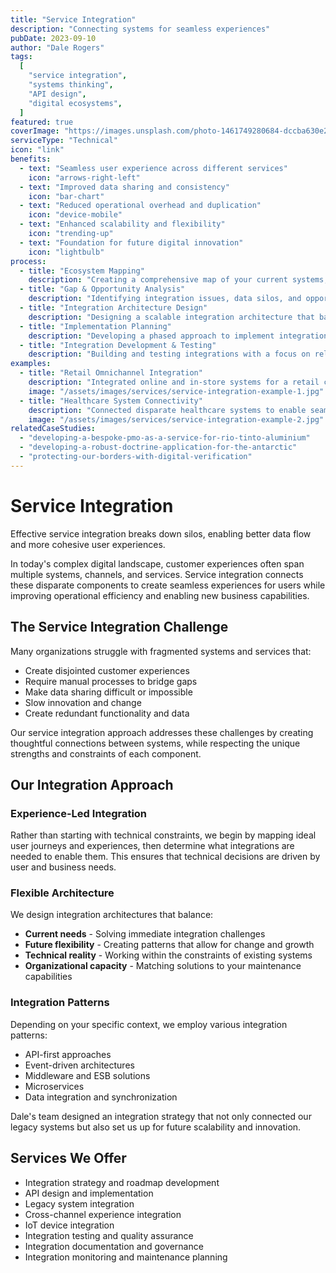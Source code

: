 ```yaml
---
title: "Service Integration"
description: "Connecting systems for seamless experiences"
pubDate: 2023-09-10
author: "Dale Rogers"
tags:
  [
    "service integration",
    "systems thinking",
    "API design",
    "digital ecosystems",
  ]
featured: true
coverImage: "https://images.unsplash.com/photo-1461749280684-dccba630e2f6?auto=format&fit=crop&w=1200&q=80"
serviceType: "Technical"
icon: "link"
benefits:
  - text: "Seamless user experience across different services"
    icon: "arrows-right-left"
  - text: "Improved data sharing and consistency"
    icon: "bar-chart"
  - text: "Reduced operational overhead and duplication"
    icon: "device-mobile"
  - text: "Enhanced scalability and flexibility"
    icon: "trending-up"
  - text: "Foundation for future digital innovation"
    icon: "lightbulb"
process:
  - title: "Ecosystem Mapping"
    description: "Creating a comprehensive map of your current systems, services, and how they interact."
  - title: "Gap & Opportunity Analysis"
    description: "Identifying integration issues, data silos, and opportunities for improved connections."
  - title: "Integration Architecture Design"
    description: "Designing a scalable integration architecture that balances immediate needs with future flexibility."
  - title: "Implementation Planning"
    description: "Developing a phased approach to implement integrations with minimal disruption to existing operations."
  - title: "Integration Development & Testing"
    description: "Building and testing integrations with a focus on reliability, performance, and security."
examples:
  - title: "Retail Omnichannel Integration"
    description: "Integrated online and in-store systems for a retail chain, creating a seamless customer experience across channels."
    image: "/assets/images/services/service-integration-example-1.jpg"
  - title: "Healthcare System Connectivity"
    description: "Connected disparate healthcare systems to enable seamless information flow while maintaining strict security and compliance."
    image: "/assets/images/services/service-integration-example-2.jpg"
relatedCaseStudies:
  - "developing-a-bespoke-pmo-as-a-service-for-rio-tinto-aluminium"
  - "developing-a-robust-doctrine-application-for-the-antarctic"
  - "protecting-our-borders-with-digital-verification"
---
```



# Service Integration

<UserCallout type="info">
  Effective service integration breaks down silos, enabling better data flow and
  more cohesive user experiences.
</UserCallout>

In today's complex digital landscape, customer experiences often span multiple systems, channels, and services. Service integration connects these disparate components to create seamless experiences for users while improving operational efficiency and enabling new business capabilities.

<Metric
  value="Connected"
  label="Seamless experiences across systems"
  icon="link"
/>

## The Service Integration Challenge

Many organizations struggle with fragmented systems and services that:

- Create disjointed customer experiences
- Require manual processes to bridge gaps
- Make data sharing difficult or impossible
- Slow innovation and change
- Create redundant functionality and data

Our service integration approach addresses these challenges by creating thoughtful connections between systems, while respecting the unique strengths and constraints of each component.

<Metric
  value="Efficient"
  label="Reduced duplication & improved data flow"
  icon="check-circle"
/>

## Our Integration Approach

### Experience-Led Integration

Rather than starting with technical constraints, we begin by mapping ideal user journeys and experiences, then determine what integrations are needed to enable them. This ensures that technical decisions are driven by user and business needs.

### Flexible Architecture

We design integration architectures that balance:

- **Current needs** - Solving immediate integration challenges
- **Future flexibility** - Creating patterns that allow for change and growth
- **Technical reality** - Working within the constraints of existing systems
- **Organizational capacity** - Matching solutions to your maintenance capabilities

### Integration Patterns

Depending on your specific context, we employ various integration patterns:

- API-first approaches
- Event-driven architectures
- Middleware and ESB solutions
- Microservices
- Data integration and synchronization

<Testimonial author="Enterprise Architect" role="Commonwealth Agency">
  Dale's team designed an integration strategy that not only connected our
  legacy systems but also set us up for future scalability and innovation.
</Testimonial>

## Services We Offer

- Integration strategy and roadmap development
- API design and implementation
- Legacy system integration
- Cross-channel experience integration
- IoT device integration
- Integration testing and quality assurance
- Integration documentation and governance
- Integration monitoring and maintenance planning

